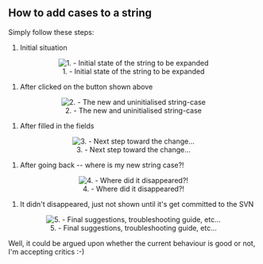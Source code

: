 == How to add cases to a string ==

Simply follow these steps:
# Initial situation
<center>[[File:en/Archive/WebTranslator2/Add-case-step-1.png|center|frame|1. - Initial state of the string to be expanded]]</center>
# After clicked on the button shown above
<center>[[File:en/Archive/WebTranslator2/Add-case-step-2.png|center|frame|2. - The new and uninitialised string-case]]</center>
# After filled in the fields
<center>[[File:en/Archive/WebTranslator2/Add-case-step-3.png|center|frame|3. - Next step toward the change...]]</center>
# After going back -- where is my new string case?!
<center>[[File:en/Archive/WebTranslator2/Add-case-step-4.png|center|frame|4. - Where did it disappeared?!]]</center>
# It didn't disappeared, just not shown until it's get committed to the SVN
<center>[[File:en/Archive/WebTranslator2/Add-case-step-5.png|center|frame|5. - Final suggestions, troubleshooting guide, etc...]]</center>

Well, it could be argued upon whether the current behaviour is good or not, I'm accepting critics :-)